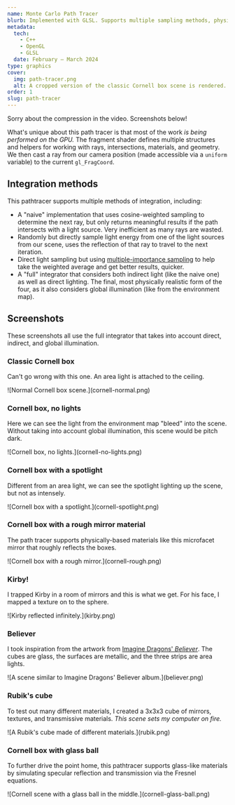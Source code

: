 ```yaml
---
name: Monte Carlo Path Tracer
blurb: Implemented with GLSL. Supports multiple sampling methods, physically based materials including microfacets, and realistic light sources.
metadata:
  tech:
    - C++
    - OpenGL
    - GLSL
  date: February — March 2024
type: graphics
cover:
  img: path-tracer.png
  alt: A cropped version of the classic Cornell box scene is rendered.
order: 1
slug: path-tracer
---
```


Sorry about the compression in the video. Screenshots below!

What's unique about this path tracer is that most of the work _is being performed on the GPU._ The fragment shader defines multiple structures and helpers for working with rays, intersections, materials, and geometry. We then cast a ray from our camera position (made accessible via a `uniform` variable) to the current `gl_FragCoord`.

## Integration methods

This pathtracer supports multiple methods of integration, including:

- A "naive" implementation that uses cosine-weighted sampling to determine the next ray, but only returns meaningful results if the path intersects with a light source. Very inefficient as many rays are wasted.
- Randomly but directly sample light energy from one of the light sources from our scene, uses the reflection of that ray to travel to the next iteration.
- Direct light sampling but using [multiple-importance sampling](https://www.pbr-book.org/3ed-2018/Monte_Carlo_Integration/Importance_Sampling) to help take the weighted average and get better results, quicker.
- A "full" integrator that considers both indirect light (like the naive one) as well as direct lighting. The final, most physically realistic form of the four, as it also considers global illumination (like from the environment map).

## Screenshots

These screenshots all use the full integrator that takes into account direct, indirect, and global illumination.

### Classic Cornell box

Can't go wrong with this one. An area light is attached to the ceiling.

<div class="bleed-wide">![Normal Cornell box scene.](cornell-normal.png)</div>

### Cornell box, no lights

Here we can see the light from the environment map "bleed" into the scene. Without taking into account global illumination, this scene would be pitch dark.

<div class="bleed-wide">![Cornell box, no lights.](cornell-no-lights.png)</div>

### Cornell box with a spotlight

Different from an area light, we can see the spotlight lighting up the scene, but not as intensely.

<div class="bleed-wide">![Cornell box with a spotlight.](cornell-spotlight.png)</div>

### Cornell box with a rough mirror material

The path tracer supports physically-based materials like this microfacet mirror that roughly reflects the boxes.

<div class="bleed-wide">![Cornell box with a rough mirror.](cornell-rough.png)</div>

### Kirby!

I trapped Kirby in a room of mirrors and this is what we get. For his face, I mapped a texture on to the sphere.

<div class="bleed-wide">![Kirby reflected infinitely.](kirby.png)</div>

### Believer

I took inspiration from the artwork from [Imagine Dragons' _Believer_](https://duckduckgo.com/?q=imagine+dragons+believer+art&iax=images&ia=images). The cubes are glass, the surfaces are metallic, and the three strips are area lights.

<div class="bleed-wide">![A scene similar to Imagine Dragons' Believer album.](believer.png)</div>

### Rubik's cube

To test out many different materials, I created a 3x3x3 cube of mirrors, textures, and transmissive materials. _This scene sets my computer on fire._

<div class="bleed-wide">![A Rubik's cube made of different materials.](rubik.png)</div>

### Cornell box with glass ball

To further drive the point home, this pathtracer supports glass-like materials by simulating specular reflection and transmission via the Fresnel equations.

<div class="bleed-wide">
  ![Cornell scene with a glass ball in the middle.](cornell-glass-ball.png)
</div>
